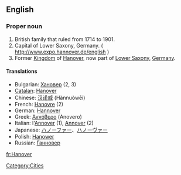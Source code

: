 ==English==

===Proper noun===
{{en-proper noun}}

# British family that ruled from 1714 to 1901.
# Capital of Lower Saxony, Germany. ( http://www.expo.hannover.de/english )
# Former [[Kingdom]] of [[Hanover]], now part of [[Lower Saxony]], [[Germany]].

====Translations====
*Bulgarian: [[Хановер]] (2, 3)
*[[Catalan]]: [[Hanover]]
*Chinese: [[汉诺威]] (Hànnuòwēi)
*French: [[Hanovre]] (2)
*German: [[Hannover]]
*Greek: [[Αννόβερο]] (Anovero) {{n}}
*Italian: l'[[Annover]] {{m}} (1), [[Annover]] {{f}} (2)
*Japanese: [[ハノーファー]]、[[ハノーヴァー]]
*Polish: [[Hanower]]
*Russian: [[Ганновер]] {{m}}

[[Category:Cities]]

[[fr:Hanover]]